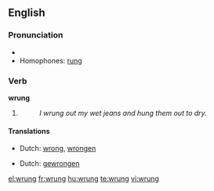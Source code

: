 ==English==

===Pronunciation===
* {{IPA|/'rʌɳ/}}
* Homophones: [[rung]]

===Verb===
'''wrung'''

# {{past of|wring}}
#: ''I wrung out my wet jeans and hung them out to dry.''

====Translations====
{{trans-top|past tense of wring}}
* Dutch: [[wrong]], [[wrongen]]
{{trans-mid}}
{{trans-bottom}}

{{trans-top|past participle of wring}}
* Dutch: [[gewrongen]]
{{trans-mid}}
{{trans-bottom}}

[[el:wrung]]
[[fr:wrung]]
[[hu:wrung]]
[[te:wrung]]
[[vi:wrung]]
